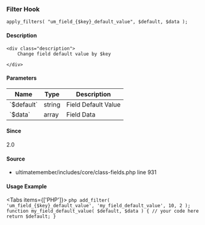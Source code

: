 
### Filter Hook    
    
```
apply_filters( "um_field_{$key}_default_value", $default, $data );
```

#### Description
    <div class="description">
        Change field default value by $key
 
    </div>

#### Parameters
            
<table className="table-auto mt-2 border dark:border-gray-500 p-5 text-sm text-left">
<thead>
<tr>
<th  className="px-3">Name</th>
<th  className="px-3">Type</th>
<th  className="px-3">Description</th>
</tr>
</thead>
<tbody>
               <tr >
               <td className="px-3 py-2">`$default`</td>
               <td className="px-3 py-2">string</td>
               <td className="px-3 py-2 text-sm">Field Default Value</td>
               </tr>
               <tr >
               <td className="px-3 py-2">`$data`</td>
               <td className="px-3 py-2">array</td>
               <td className="px-3 py-2 text-sm">Field Data</td>
               </tr>
</tbody>
</table>

#### Since
<div class="description">
2.0
</div>

#### Source
  - <Link href="/developer/files/includes-core-class-fields#source-view.931">ultimatemember/includes/core/class-fields.php</Link> <Link href="/developer/files/includes-core-class-fields#source-view.931">line 931</Link>



#### Usage Example

<Tabs items={['PHP']}>
    <Tab>
    ```php
    add_filter( 'um_field_{$key}_default_value', 'my_field_default_value', 10, 2 );
 function my_field_default_value( $default, $data ) {
     // your code here
     return $default;
 }
    ```
    </Tab>
</Tabs>